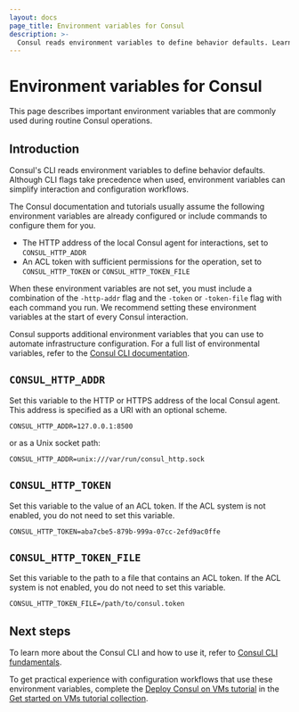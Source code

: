 ```yaml
---
layout: docs
page_title: Environment variables for Consul
description: >-
  Consul reads environment variables to define behavior defaults. Learn how to set the local Consul agent address and an ACL token to environment variables.
---
```


# Environment variables for Consul

This page describes important environment variables that are commonly used during routine Consul operations.

## Introduction

Consul's CLI reads environment variables to define behavior defaults. Although CLI flags take precedence when used, environment variables can simplify interaction and configuration workflows.

The Consul documentation and tutorials usually assume the following environment variables are already configured or include commands to configure them for you.

- The HTTP address of the local Consul agent for interactions, set to `CONSUL_HTTP_ADDR`
- An ACL token with sufficient permissions for the operation, set to `CONSUL_HTTP_TOKEN` or `CONSUL_HTTP_TOKEN_FILE`

When these environment variables are not set, you must include a combination of the `-http-addr` flag and the `-token` or `-token-file` flag with each command you run. We recommend setting these environment variables at the start of every Consul interaction.

Consul supports additional environment variables that you can use to automate infrastructure configuration. For a full list of environmental variables, refer to the [Consul CLI documentation](/consul/commands).

## `CONSUL_HTTP_ADDR`

Set this variable to the HTTP or HTTPS address of the local Consul agent. This address is specified as a URI with an optional scheme.

```plaintext
CONSUL_HTTP_ADDR=127.0.0.1:8500
```

or as a Unix socket path:

```plaintext
CONSUL_HTTP_ADDR=unix:///var/run/consul_http.sock
```

## `CONSUL_HTTP_TOKEN`

Set this variable to the value of an ACL token. If the ACL system is not enabled, you do not need to set this variable.

```plaintext
CONSUL_HTTP_TOKEN=aba7cbe5-879b-999a-07cc-2efd9ac0ffe
```

## `CONSUL_HTTP_TOKEN_FILE`

Set this variable to the path to a file that contains an ACL token. If the ACL system is not enabled, you do not need to set this variable.

```plaintext
CONSUL_HTTP_TOKEN_FILE=/path/to/consul.token
```

## Next steps

To learn more about the Consul CLI and how to use it, refer to [Consul CLI fundamentals](/consul/docs/fundamentals/cli).

To get practical experience with configuration workflows that use these environment variables, complete the [Deploy Consul on VMs tutorial](/consul/tutorials/get-started-vms/virtual-machine-gs-deploy) in the [Get started on VMs tutorial collection](/consul/tutorials/get-started-vms).